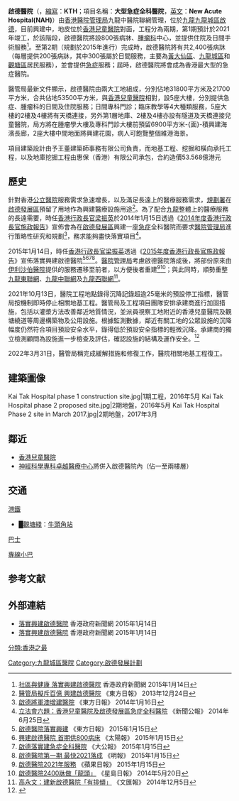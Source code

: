 {{HK future infrastructure}}
{{Infobox Hospital
| Name       = 啟德醫院
| name_en    = Kai Tak Hospital
| Org/Group  = [[醫院管理局|醫院管理局]]
| Image      = [[File:Kai_Tak_Hospital_Phase_1_under_foundation_works_in_March_2017.jpg|250px]]
| Caption    = 啟德醫院1期工程（2017年3月）
| Logo       = <!-- optional -->
| Location   = 
| Region     = [[啟德|啟德]]
| State      = [[九龍城區|九龍城區]]
| Country    = HK
| funding    = 公立醫院
| type       = 綜合醫院
| feature    = [[腫瘤科|腫瘤科]]
| Emergency  = 有，{{link-en|一級創傷中心| Level I Trauma Center}}
| Helipad    = 有〈分開興建〉
| Beds       = 第1期：800張；第2期：2,400張
| Founded    = 首期預計於2021年
| Closed     = <!-- optional -->
| Network    = [[九龍中聯網|九龍中聯網]]
| Website    = 
| Wiki-Links = <!-- optional -->
}}

'''啟德醫院'''（{{lang-en|'''K'''ai '''T'''ak '''H'''ospital}}，[[縮寫|縮寫]]：'''KTH'''；項目名稱：'''大型急症全科醫院'''，[[英文|英文]]：'''New Acute Hospital(NAH)'''）由[[香港|香港]][[醫院管理局|醫院管理局]]九龍中醫院聯網管理，位於[[九龍|九龍]][[九龍城區|九龍城區]][[啟德|啟德]]，目前興建中，地皮位於[[香港兒童醫院|香港兒童醫院]]對面，工程分為兩期，第1期預計於2021年竣工，於該階段，啟德醫院將設800張病牀、[[腫瘤科|腫瘤科]]中心，並提供住院及日間手術服務<ref>[http://www.news.gov.hk/tc/categories/health/html/2015/01/20150114_114033.lin.shtml 社區與健康 落實興建啟德醫院] {{Wayback|url=http://www.news.gov.hk/tc/categories/health/html/2015/01/20150114_114033.lin.shtml |date=20190123010746 }} 香港政府新聞網 2015年1月14日</ref>。至第2期（規劃於2015年進行）完成時，啟德醫院將有共2,400張病牀（每層提供200張病牀，其中300張屬於日間服務，主要為[[黃大仙區|黃大仙區]]、[[九龍城區|九龍城區]]和[[觀塘區|觀塘區]]居民服務），並會提供[[急症|急症]]服務；屆時，啟德醫院將會成為香港最大型的急症醫院。

醫管局最新文件顯示，啟德醫院由兩大工地組成，分別佔地31800平方米及21700平方米，合共佔地53500平方米，與[[香港兒童醫院|香港兒童醫院]]相對，設5座大樓，分別提供急症、腫瘤科的日間及住院服務；日間專科門診；臨床教學等4大種類服務，5座大樓的2樓及4樓將有天橋連接，另外第1層地庫、2樓及4樓亦設有隧道及天橋連接兒童醫院，局方將在腫瘤學大樓及專科門診大樓前預留6900平方米-{面}-積興建海濱長廊，2座大樓中間地面將興建花園，病人可飽覽整個維港海景。

項目建築設計由予王董建築師事務有限公司負責，而地基工程、挖掘和橫向承托工程，以及地庫挖掘工程由惠保（香港）有限公司承包，合約造價53.568億港元

== 歷史 ==
針對香港[[公立醫院|公立醫院]]服務需求急速增長，以及滿足長遠上的醫療服務需求，[[規劃署|規劃署]]在[[啟德發展區|啟德發展區]]預留了用地作為興建醫療設施用途<ref>[http://orientaldaily.on.cc/cnt/news/20131224/00176_028.html 醫管局擬斥百億 興建啟德醫院] {{Wayback|url=http://orientaldaily.on.cc/cnt/news/20131224/00176_028.html |date=20200522133044 }} 《東方日報》 2013年12月24日</ref>。為了配合[[九龍|九龍]]整體上的醫療服務的長遠需要，時任[[香港行政長官|香港行政長官]][[梁振英|梁振英]]於2014年1月15日透過《[[2014年度香港行政長官施政報告|2014年度香港行政長官施政報告]]》宣佈會為在[[啟德發展區|啟德發展區]]興建一座[[急症室|急症]]全科醫院而要求[[醫院管理局|醫院管理局]]進行策略性研究和規劃<ref>[http://orientaldaily.on.cc/cnt/news/20140116/00176_030.html 啟德將軍澳增建醫院] {{Wayback|url=http://orientaldaily.on.cc/cnt/news/20140116/00176_030.html |date=20160304231710 }} 《東方日報》 2014年1月16日</ref>，務求能夠盡快落實項目<ref>[http://www.info.gov.hk/gia/general/201406/25/P201406250702.htm 立法會六題：香港兒童醫院及啟德發展區急症全科醫院] {{Wayback|url=http://www.info.gov.hk/gia/general/201406/25/P201406250702.htm |date=20191031215041 }} 《新聞公報》 2014年6月25日</ref>。

2015年1月14日，時任[[香港行政長官|香港行政長官]][[梁振英|梁振英]]透過《[[2015年度香港行政長官施政報告|2015年度香港行政長官施政報告]]》宣佈落實興建啟德醫院<ref>[http://orientaldaily.on.cc/cnt/news/20150115/00176_037.html 啟德醫院落實興建] {{Wayback|url=http://orientaldaily.on.cc/cnt/news/20150115/00176_037.html |date=20190211203853 }} 《東方日報》 2015年1月15日</ref><ref>[http://the-sun.on.cc/cnt/news/20150115/00407_060.html 興建啟德醫院 首期供800病床] {{Wayback|url=http://the-sun.on.cc/cnt/news/20150115/00407_060.html |date=20160305011232 }} 《太陽報》 2015年1月15日</ref><ref>[http://news.takungpao.com.hk/paper/q/2015/0115/2887288.html 啟德落實建急症全科醫院] {{Wayback|url=http://news.takungpao.com.hk/paper/q/2015/0115/2887288.html |date=20160304114626 }} 《大公報》 2015年1月15日</ref><ref>[http://news.mingpao.com/pns/%E5%95%9F%E5%BE%B7%E9%86%AB%E9%99%A2%E7%AC%AC%E4%B8%80%E6%9C%9F%20%E6%9C%80%E5%BF%AB2021%E8%90%BD%E6%88%90/web_tc/article/20150115/s00001/1421258973145 啟德醫院第一期 最快2021落成] 《明報》 2015年1月15日</ref>。[[醫院管理局|醫院管理局]]考慮啟德醫院落成後，將部份原來由[[伊利沙伯醫院|伊利沙伯醫院]]提供的服務遷移至前者，以方便後者重建<ref>[http://hk.apple.nextmedia.com/news/art/20150115/19003388 啟德醫院2021年服務] {{Wayback|url=http://hk.apple.nextmedia.com/news/art/20150115/19003388 |date=20160304204952 }} 《蘋果日報》 2015年1月15日</ref><ref>[http://std.stheadline.com/yesterday/loc/0520ao02.html 啟德醫院2400牀做「龍頭」] {{Wayback|url=http://std.stheadline.com/yesterday/loc/0520ao02.html |date=20160524064106 }} 《星島日報》 2014年5月20日</ref>；與此同時，順勢重整[[九龍東聯網|九龍東聯網]]、[[九龍中聯網|九龍中聯網]]及[[九龍西聯網|九龍西聯網]]<ref>[http://paper.wenweipo.com/2014/12/05/HK1412050041.htm 高永文：建新啟德醫院「有排傾」] {{Wayback|url=http://paper.wenweipo.com/2014/12/05/HK1412050041.htm |date=20160304074508 }} 《文匯報》 2014年12月5日</ref>。

2021年10月13日，醫院工程地點錄得沉降記錄超逾25毫米的預設停工指標，醫管局按機制即時停止相關地基工程。醫管局及工程項目團隊安排承建商進行加固措施，包括以灌漿方法改善鄰近地質情況，並派員視察工地附近的香港兒童醫院及觀塘繞道等周邊構築物及公用設施。根據監測數據，鄰近有關工地的公眾設施的沉降幅度仍然符合項目預設安全水平，錄得低於預設安全指標的輕微沉降。承建商的獨立檢測顧問為設施進一步檢查及評估，確認設施的結構及運作安全。<ref>{{cite news |title=醫管局：啟德新急症醫院工地沉降逾25毫米　超出安全指標停工 |url=https://www.thestandnews.com/politics/%E9%86%AB%E7%AE%A1%E5%B1%80%E5%95%9F%E5%BE%B7%E6%96%B0%E6%80%A5%E7%97%87%E9%86%AB%E9%99%A2%E5%B7%A5%E5%9C%B0%E6%B2%89%E9%99%8D%E9%80%BE-25-%E6%AF%AB%E7%B1%B3-%E8%B6%85%E5%87%BA%E5%AE%89%E5%85%A8%E6%8C%87%E6%A8%99%E5%81%9C%E5%B7%A5 |publisher=立場新聞 |date=2021-10-13 |accessdate=2021-10-13 |archive-date=2021-12-29 |archive-url=https://web.archive.org/web/20211229063905/https://www.thestandnews.com/politics/%E9%86%AB%E7%AE%A1%E5%B1%80%E5%95%9F%E5%BE%B7%E6%96%B0%E6%80%A5%E7%97%87%E9%86%AB%E9%99%A2%E5%B7%A5%E5%9C%B0%E6%B2%89%E9%99%8D%E9%80%BE-25-%E6%AF%AB%E7%B1%B3-%E8%B6%85%E5%87%BA%E5%AE%89%E5%85%A8%E6%8C%87%E6%A8%99%E5%81%9C%E5%B7%A5 |dead-url=no }}</ref>

2022年3月31日，醫管局稱完成緩解措施和修復工作，醫院相關地基工程復工。

==建築圖像==
<gallery>
Kai Tak Hospital phase 1 construction site.jpg|1期工程，2016年5月
Kai Tak Hospital phase 2 proposed site.jpg|2期地盤，2016年5月
Kai Tak Hospital Phase 2 site in March 2017.jpg|2期地盤，2017年3月
</gallery>

== 鄰近 ==
*[[香港兒童醫院|香港兒童醫院]]
*[[神經科學專科卓越醫療中心|神經科學專科卓越醫療中心]]將併入啟德醫院內（佔一至兩樓層）

==交通==
;[[港鐵|港鐵]]
*<span style="color:{{觀塘綫色彩}}">█</span>[[觀塘綫|觀塘綫]]：[[牛頭角站|牛頭角站]]

;[[香港巴士|巴士]]
{{九龍新界巴士簡單列表|5R|22|22M}}

;[[香港小巴|專線小巴]]
{{九龍專線小巴簡單列表|86|90A|90B}}
</div></div>

==参考文献==
<references/>

==外部連結==
*[http://www.news.gov.hk/tc/categories/health/html/2015/01/20150114_114033.shtml 落實興建啟德醫院]{{Wayback|url=http://www.news.gov.hk/tc/categories/health/html/2015/01/20150114_114033.shtml |date=20150120055715 }} 香港政府新聞網 2015年1月14日
*[http://www.youtube.com/watch?v=Xy0l3jwOJVU 落實興建啟德醫院] 香港政府新聞網 2015年1月14日

{{醫院管理局轄下醫院及醫療機構}}
{{啟德發展區}}

[[Category:九龍城區醫院|Category:九龍城區醫院]]
[[Category:啟德發展計劃|Category:啟德發展計劃]]
[[分類:香港之最|分類:香港之最]]